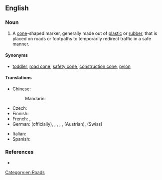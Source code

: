 ==English==
{{wikipedia}}

===Noun===
{{en-noun}}

# A [[cone]]-shaped marker, generally made out of [[plastic]] or [[rubber]], that is placed on roads or footpaths to temporarily redirect traffic in a safe manner.

====Synonyms====
* [[toddler]], [[road cone]], [[safety cone]], [[construction cone]], [[pylon]]

====Translations====
{{trans-top|a cone-shaped marker}}
* Chinese:
*: Mandarin: {{t|cmn|交通錐|tr=jiāo tōng zhuī|sc=Hani}}
* Czech: {{t-|cs|dopravní kužel|m}}
* Finnish: {{t-|fi|sulkukartio}}
* French: {{t+|fr|plot|m}}, {{t-|fr|cône de chantier|m}}
* German: {{t+|de|Leitkegel}} (officially), {{t+|de|Lübecker Hütchen}}, {{t+|de|Verkehrsleitkegel}}, {{t+|de|Pylon}}, {{t+|de|Verkehrshütchen}}, {{t-|de|Haberkornhütchen}} (Austrian), {{t-|de|Verkehrsstöggel}} (Swiss)
{{trans-mid}}
* Italian: {{t+|it|birillo|m}}
* Spanish: {{t-|es|cono de tráfico|m}}
{{trans-bottom}}

===References===
* {{pedialite|traffic cone}}

[[Category:en:Roads]]